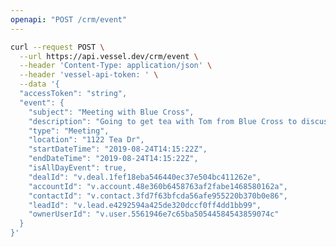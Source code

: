 ```yaml
---
openapi: "POST /crm/event"
---
```


<RequestExample>

```bash Request
curl --request POST \
  --url https://api.vessel.dev/crm/event \
  --header 'Content-Type: application/json' \
  --header 'vessel-api-token: ' \
  --data '{
  "accessToken": "string",
  "event": {
    "subject": "Meeting with Blue Cross",
    "description": "Going to get tea with Tom from Blue Cross to discuss his paper needs",
    "type": "Meeting",
    "location": "1122 Tea Dr",
    "startDateTime": "2019-08-24T14:15:22Z",
    "endDateTime": "2019-08-24T14:15:22Z",
    "isAllDayEvent": true,
    "dealId": "v.deal.1fef18eba546440ec37e504bc411262e",
    "accountId": "v.account.48e360b6458763af2fabe1468580162a",
    "contactId": "v.contact.3fd7f63bfcda56afe955220b370b0e86",
    "leadId": "v.lead.e4292594a425de320dccf0ff4dd1bb99",
    "ownerUserId": "v.user.5561946e7c65ba50544584543859074c"
  }
}'
```

</RequestExample>

